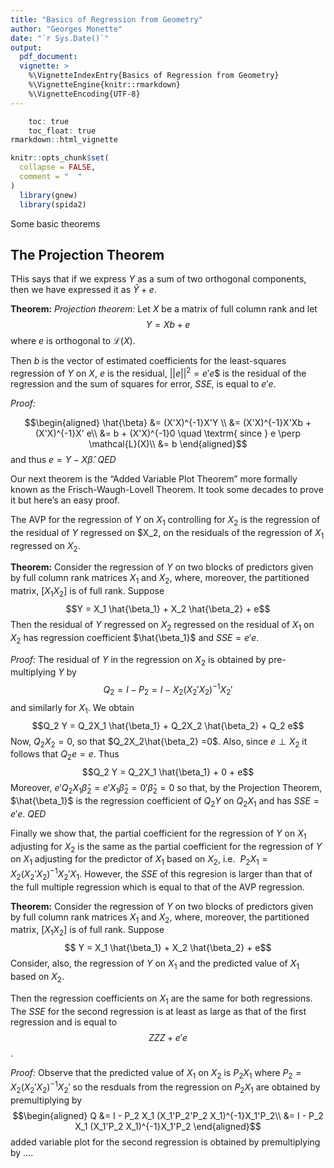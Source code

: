 ```yaml
---
title: "Basics of Regression from Geometry"
author: "Georges Monette"
date: "`r Sys.Date()`"
output: 
  pdf_document:
  vignette: >
    %\VignetteIndexEntry{Basics of Regression from Geometry}
    %\VignetteEngine{knitr::rmarkdown}
    %\VignetteEncoding{UTF-8}
---
```

```r
    toc: true
    toc_float: true
rmarkdown::html_vignette
```
```r
knitr::opts_chunk$set(
  collapse = FALSE,
  comment = "  "
)
  library(gnew)
  library(spida2)
```

Some basic theorems

## The Projection Theorem

THis says that if we express $Y$ as a sum of two orthogonal components, then we have expressed it as 
$\hat{Y} + e$.

__Theorem:__ _Projection theorem:_ Let $X$ be a matrix of full column rank and let
$$Y = Xb + e$$
where $e$ is orthogonal to $\mathcal{L}(X)$.

Then $b$ is the vector of estimated coefficients for the least-squares regression of $Y$ on $X$, $e$ is the residual, $||e||^2 = e'e$$ is the residual of the regression and the sum of squares for error, $SSE$, is 
equal to $e'e$.

_Proof:_ 

$$\begin{aligned}
\hat{\beta}  &= (X'X)^{-1}X'Y \\
     &= (X'X)^{-1}X'Xb + (X'X)^{-1}X' e\\
     &= b + (X'X)^{-1}0 \quad \textrm{    since } e \perp \mathcal{L}(X)\\
     &= b 
\end{aligned}$$
and thus $e = Y - X\hat{\beta}$. _QED_

Our next theorem is the "Added Variable Plot Theorem" more formally known as the Frisch-Waugh-Lovell Theorem. It took some decades to prove it but here's an easy proof.

The AVP for the regression of $Y$ on $X_1$ controlling for $X_2$ is the regression of the
residual of $Y$ regressed on $X_2, on the residuals of the regression of $X_1$ regressed on
$X_2$.

__Theorem:__ Consider the regression of $Y$ on two blocks of predictors given by full column
rank matrices $X_1$ and $X_2$, where, moreover, the partitioned matrix, $[X_1 X_2]$ is of full rank.
Suppose 
$$Y = X_1 \hat{\beta_1} + X_2 \hat{\beta_2} + e$$
Then the residual of $Y$ regressed on $X_2$ regressed on the residual of $X_1$ on $X_2$
has regression coefficient $\hat{\beta_1}$ and $SSE = e'e$.

_Proof:_
The residual of $Y$ in the regression on $X_2$ is obtained by 
pre-multiplying $Y$ by 
$$Q_2 = I - P_2 = I - X_2(X_2'X_2)^{-1}X_2'$$
and similarly for $X_1$. We obtain
$$Q_2 Y = Q_2X_1 \hat{\beta_1} + Q_2X_2 \hat{\beta_2} + Q_2 e$$
Now, $Q_2X_2 = 0$, so that  $Q_2X_2\hat{\beta_2} =0$. Also, since $e \perp X_2$ it follows that $Q_2 e =e$. Thus
$$Q_2 Y = Q_2X_1 \hat{\beta_1} + 0 + e$$
Moreover, $e'Q_2X_1\hat{\beta}_2 = e'X_1\hat{\beta}_2 = 0'\hat{\beta}_2 = 0$ so that,
by the Projection Theorem, $\hat{\beta_1}$ is the regression coefficient of 
$Q_2 Y$ on $Q_2X_1$ and has $SSE = e'e$. _QED_

Finally we show that, the partial coefficient for the regression of $Y$
on $X_1$ adjusting for $X_2$ is the same as the partial coefficient for the regression of $Y$
on $X_1$ adjusting for the predictor of $X_1$ based on $X_2$, i.e. 
$P_2 X_1 = X_2(X_2'X_2)^{-1}X_2'X_1$. However, the $SSE$ of this regresion is larger than
that of the full multiple regression which is equal to that of the AVP regression.

__Theorem:__  Consider the regression of $Y$ on two blocks of predictors given by full column
rank matrices $X_1$ and $X_2$, where, moreover, the partitioned matrix, $[X_1 X_2]$ is of full rank.
Suppose 
$$ Y = X_1 \hat{\beta_1} + X_2 \hat{\beta_2} + e$$
Consider, also, the regression of $Y$ on $X_1$ and the predicted value of $X_1$ based on $X_2$.

Then the regression coefficients on $X_1$ are the same for both regressions. The $SSE$ for the 
second regression is at least as large as that of the first regression and is equal to 
$$ZZZ + e'e$$.

_Proof:_ Observe that the predicted value of $X_1$ on $X_2$
is $P_2 X_1$ where $P_2 = X_2(X_2' X_2)^{-1} X_2'$ so the resduals from the regression
on $P_2 X_1$ are obtained by premultiplying by 
$$\begin{aligned}
Q &= I - P_2 X_1 (X_1'P_2'P_2 X_1)^{-1}X_1'P_2\\
  &= I - P_2 X_1 (X_1'P_2 X_1)^{-1}X_1'P_2
\end{aligned}$$
added variable plot for the second regression is
obtained by premultiplying by ....



